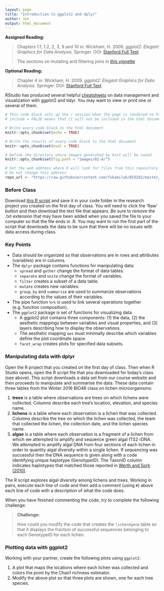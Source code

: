 ```yaml
---
layout: page
title: "Introduction to ggplot2 and dplyr"
author: Jes
output: html_document
---
```



**Assigned Reading:**

> Chapters 1.1, 1.2, 2, 3, 9 and 10 in: Wickham, H. 2009. *ggplot2: Elegant Graphics for Data Analysis.* Springer. DOI: [Stanford Full Text](https://link.springer.com/book/10.1007%2F978-0-387-98141-3)
>
> The sections on mutating and filtering joins in [this vignette](https://cran.r-project.org/web/packages/dplyr/vignettes/two-table.html)

**Optional Reading:**

> Chapter 4 in: Wickham, H. 2009. *ggplot2: Elegant Graphics for Data Analysis.* Springer. DOI: [Stanford Full Text](https://link.springer.com/book/10.1007%2F978-0-387-98141-3)

RStudio has produced several helpful [cheatsheets](https://www.rstudio.com/resources/cheatsheets/) on data management and visualization with ggplot2 and tidyr. You may want to view or print one or several of them.


```r
# This code block sets up the r session when the page is rendered to html
# include = FALSE means that it will not be included in the html document

# Write every code block to the html document 
knitr::opts_chunk$set(echo = TRUE)

# Write the results of every code block to the html document 
knitr::opts_chunk$set(eval = TRUE)

# Define the directory where images generated by knit will be saved
knitr::opts_chunk$set(fig.path = "images/02-A/")

# Set the web address where R will look for files from this repository
# Do not change this address
repo_url <- "https://raw.githubusercontent.com/fukamilab/BIO202/master/"
```

### Before Class

Download [this R script](https://github.com/FukamiLab/BIO202/blob/master/code/02-A-tidyr-exercise-code.R) and save it in your code folder in the research project you created on the first day of class. You will need to click the 'Raw' button and then download the text file that appears. Be sure to remove the .txt extension that may have been added when you saved the file to your computer so that the file ends in .R. You may want to run the first part of the script that downloads the data to be sure that there will be no issues with data access during class.

### Key Points

+ Data should be organized so that observations are in rows and attributes (variables) are in columns.
+ The `dplyr` package contains functions for manipulating data:
    + `spread` and `gather` change the format of data tables.
    + `separate` and `unite` change the format of variables.
    + `filter` creates a subset of a data table.
    + `mutate` creates new variables.
    + `group_by` and `summarise` are used to summarize observations according to the values of their variables.
+ The pipe function `%>%` is used to link several operations together (e.g. function composition).
+ The `ggplot2` package is set of functions for visualizing data.
    + A ggplot2 plot contains three components: (1) the data, (2) the aesthetic mappings between variables and visual properties, and (3) layers describing how to display the observations.
    + The aesthetic mapping `aes` must minimally describe which variables define the plot coordinate space.
    + `facet_wrap` creates plots for specified data subsets.

### Manipulating data with dplyr

Open the R project that you created on the first day of class. Then when R Studio opens, open the R script file that you downloaded for today's class (see above). This script downloads a data set from our course website and then proceeds to manipulate and summarise the data. These data contain three tables from the Winter 2016 BIO46 class on lichen microorganisms:

1. **trees** is a table where observations are trees on which lichens were collected. Columns describe each tree's location, elevation, and species name.
2. **lichens** is a table where each observation is a lichen that was collected. Columns describe the tree on which the lichen was collected, the team that collected the lichen, the collection date, and the lichen species name.
3. **algae** is a table where each observation is a fragment of a lichen from which we attempted to amplify and sequence green algal ITS2 rDNA. We attempted to amplify algal DNA from four sections of each lichen in order to quantity algal diversity within a single lichen. If sequencing was successful then the DNA sequence is given along with a code identifying unique haplotype (GenotypeID). The TaxonID column indicates haplotypes that matched those reported in [Werth and Sork (2010)](http://dw.doi.org/10.3732/ajb.0900276).

The R script explores algal diversity among lichens and trees. Working in pairs, execute each line of code and then add a comment (using `#`) above each line of code with a description of what the code does. 

When you have finished commenting the code, try to complete the following challenge:

> **Challenge:**
>
> How could you modify the code that creates the `lichenXgeno` table so that it displays the fraction of successful sequences belonging to each GenotypeID for each lichen.


### Plotting data with ggplot2

Working with your partner, create the following plots using `ggplot2`:

1. A plot that maps the locations where each lichen was collected and colors the point by the Chao1 richness estimator.
2. Modify the above plot so that three plots are shown, one for each tree species.



